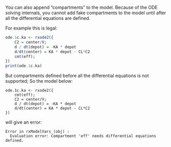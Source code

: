You can also append "compartments" to the model.  Because of the ODE
solving internals, you cannot add fake compartments to the model until
after all the differential equations are defined.

For example this is legal:

```r
ode.1c.ka <- rxode2({
    C2 = center/V;
    d / dt(depot) = -KA * depot
    d/dt(center) = KA * depot - CL*C2
    cmt(eff);
})
print(ode.1c.ka)
```

But compartments defined before all the differential equations is not supported;  So the model below:

```
ode.1c.ka <- rxode2({
    cmt(eff);
    C2 = center/V;
    d / dt(depot) = -KA * depot
    d/dt(center) = KA * depot - CL*C2
})
```

will give an error:

```
Error in rxModelVars_(obj) : 
  Evaluation error: Compartment 'eff' needs differential equations defined.
```
